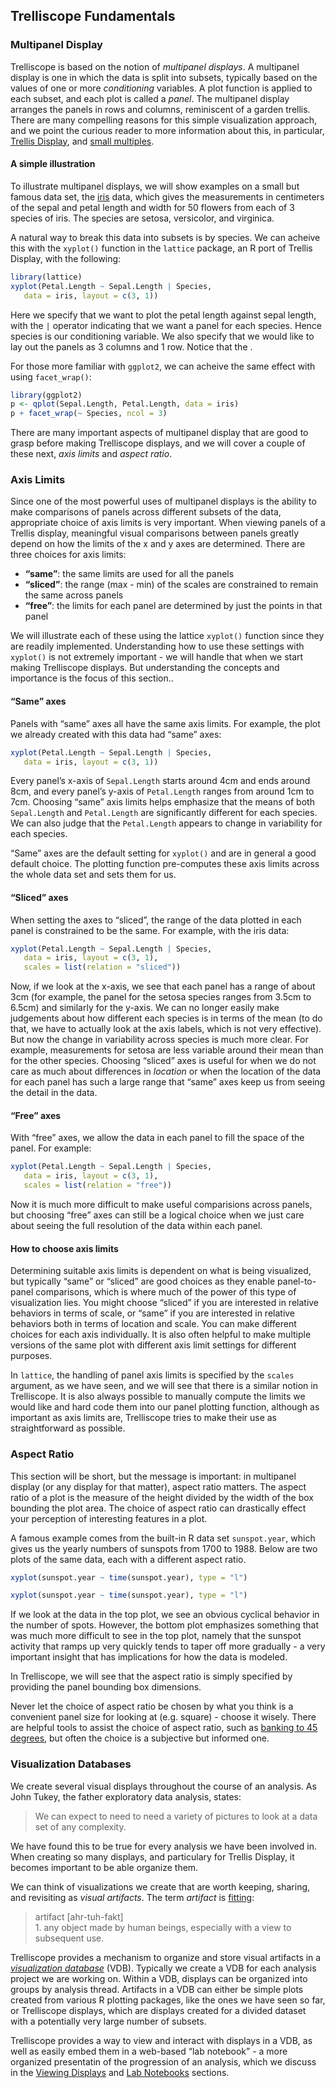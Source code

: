## Trelliscope Fundamentals ##

### Multipanel Display ###

Trelliscope is based on the notion of *multipanel displays*.  A multipanel display is one in which the data is split into subsets, typically based on the values of one or more *conditioning* variables.  A plot function is applied to each subset, and each plot is called a *panel*.  The multipanel display arranges the panels in rows and columns, reminiscent of a garden trellis.  There are many compelling reasons for this simple visualization approach, and we point the curious reader to more information about this, in particular, [Trellis Display](http://cm.bell-labs.com/cm/ms/departments/sia/project/trellis/), and [small multiples](http://en.wikipedia.org/wiki/Small_multiple).

#### A simple illustration

To illustrate multipanel displays, we will show examples on a small but famous data set, the [iris](http://www.inside-r.org/r-doc/datasets/iris) data, which gives the measurements in centimeters of the sepal and petal length and width for 50 flowers from each of 3 species of iris. The species are setosa, versicolor, and virginica.

A natural way to break this data into subsets is by species.  We can acheive this with the `xyplot()` function in the `lattice` package, an R port of Trellis Display, with the following:

```r
library(lattice)
xyplot(Petal.Length ~ Sepal.Length | Species, 
   data = iris, layout = c(3, 1))
```

Here we specify that we want to plot the petal length against sepal length, with the `|` operator indicating that we want a panel for each species.  Hence species is our conditioning variable.  We also specify that we would like to lay out the panels as 3 columns and 1 row.  Notice that the .

For those more familiar with `ggplot2`, we can acheive the same effect with using `facet_wrap()`:

```r
library(ggplot2)
p <- qplot(Sepal.Length, Petal.Length, data = iris)
p + facet_wrap(~ Species, ncol = 3)
```

There are many important aspects of multipanel display that are good to grasp before making Trelliscope displays, and we will cover a couple of these next, *axis limits* and *aspect ratio*.

### Axis Limits ###

Since one of the most powerful uses of multipanel displays is the ability to make comparisons of panels across different subsets of the data, appropriate choice of axis limits is very important.  When viewing panels of a Trellis display, meaningful visual comparisons between panels greatly depend on how the limits of the x and y axes are determined.  There are three choices for axis limits:

- **"same"**: the same limits are used for all the panels
- **"sliced"**:  the range (max - min) of the scales are constrained to remain the same across panels
- **"free"**: the limits for each panel are determined by just the points in that panel

We will illustrate each of these using the lattice `xyplot()` function since they are readily implemented.  Understanding how to use these settings with `xyplot()` is not extremely important - we will handle that when we start making Trelliscope displays.  But understanding the concepts and importance is the focus of this section..

#### "Same" axes

Panels with "same" axes all have the same axis limits.  For example, the plot we already created with this data had "same" axes:

```r
xyplot(Petal.Length ~ Sepal.Length | Species, 
   data = iris, layout = c(3, 1))
```

Every panel's x-axis of `Sepal.Length` starts around 4cm and ends around 8cm, and every panel's y-axis of `Petal.Length` ranges from around 1cm to 7cm.  Choosing "same" axis limits helps emphasize that the means of both `Sepal.Length` and `Petal.Length` are significantly different for each species.  We can also judge that the `Petal.Length` appears to change in variability for each species.

"Same" axes are the default setting for `xyplot()` and are in general a good default choice.  The plotting function pre-computes these axis limits across the whole data set and sets them for us.

#### "Sliced" axes

When setting the axes to "sliced", the range of the data plotted in each panel is constrained to be the same.  For example, with the iris data:

```r
xyplot(Petal.Length ~ Sepal.Length | Species, 
   data = iris, layout = c(3, 1),
   scales = list(relation = "sliced"))
```

Now, if we look at the x-axis, we see that each panel has a range of about 3cm (for example, the panel for the setosa species ranges from 3.5cm to 6.5cm) and similarly for the y-axis.  We can no longer easily make judgements about how different each species is in terms of the mean (to do that, we have to actually look at the axis labels, which is not very effective).  But now the change in variability across species is much more clear.  For example, measurements for setosa are less variable around their mean than for the other species.  Choosing "sliced" axes is useful for when we do not care as much about differences in *location* or when the location of the data for each panel has such a large range that "same" axes keep us from seeing the detail in the data.

#### "Free" axes

With "free" axes, we allow the data in each panel to fill the space of the panel.  For example:

```r
xyplot(Petal.Length ~ Sepal.Length | Species, 
   data = iris, layout = c(3, 1),
   scales = list(relation = "free"))
```

Now it is much more difficult to make useful comparisions across panels, but choosing "free" axes can still be a logical choice when we just care about seeing the full resolution of the data within each panel.

#### How to choose axis limits

Determining suitable axis limits is dependent on what is being visualized, but typically "same" or "sliced" are good choices as they enable panel-to-panel comparisons, which is where much of the power of this type of visualization lies.  You might choose "sliced" if you are interested in relative behaviors in terms of scale, or "same" if you are interested in relative behaviors both in terms of location and scale.  You can make different choices for each axis individually.  It is also often helpful to make multiple versions of the same plot with different axis limit settings for different purposes.

In `lattice`, the handling of panel axis limits is specified by the `scales` argument, as we have seen, and we will see that there is a similar notion in Trelliscope.  It is also always possible to manually compute the limits we would like and hard code them into our panel plotting function, although as important as axis limits are, Trelliscope tries to make their use as straightforward as possible.

### Aspect Ratio ###

This section will be short, but the message is important: in multipanel display (or any display for that matter), aspect ratio matters.  The aspect ratio of a plot is the measure of the height divided by the width of the box bounding the plot area.  The choice of aspect ratio can drastically effect your perception of interesting features in a plot.  

A famous example comes from the built-in R data set `sunspot.year`, which gives us the yearly numbers of sunspots from 1700 to 1988.  Below are two plots of the same data, each with a different aspect ratio.

```r
xyplot(sunspot.year ~ time(sunspot.year), type = "l")
```

```r
xyplot(sunspot.year ~ time(sunspot.year), type = "l")
```

If we look at the data in the top plot, we see an obvious cyclical behavior in the number of spots.  However, the bottom plot emphasizes something that was much more difficult to see in the top plot, namely that the sunspot activity that ramps up very quickly tends to taper off more gradually - a very important insight that has implications for how the data is modeled. 

In Trelliscope, we will see that the aspect ratio is simply specified by providing the panel bounding box dimensions.

Never let the choice of aspect ratio be chosen by what you think is a convenient panel size for looking at (e.g. square) - choose it wisely.  There are helpful tools to assist the choice of aspect ratio, such as [banking to 45 degrees](http://eagereyes.org/basics/banking-45-degrees), but often the choice is a subjective but informed one.

### Visualization Databases ###

We create several visual displays throughout the course of an analysis.  As John Tukey, the father exploratory data analysis, states:

> We can expect to need to need a variety of pictures to look at a data set of any complexity.

We have found this to be true for every analysis we have been involved in.  When creating so many displays, and particulary for Trellis Display, it becomes important to be able organize them.

We can think of visualizations we create that are worth keeping, sharing, and revisiting as *visual artifacts*.  The term *artifact* is [fitting](http://dictionary.reference.com/browse/artifact):

> artifact [ahr-tuh-fakt]<br>1. any object made by human beings, especially with a view to subsequent use.

Trelliscope provides a mechanism to organize and store visual artifacts in a [*visualization database*](http://jmlr.org/proceedings/papers/v5/guha09a/guha09a.pdf) (VDB).  Typically we create a VDB for each analysis project we are working on.  Within a VDB, displays can be organized into groups by analysis thread.  Artifacts in a VDB can either be simple plots created from various R plotting packages, like the ones we have seen so far, or Trelliscope displays, which are displays created for a divided dataset with a potentially very large number of subsets.  

Trelliscope provides a way to view and interact with displays in a VDB, as well as easily embed them in a web-based "lab notebook" - a more organized presentatin of the progression of an analysis, which we discuss in the [Viewing Displays](#viewing-displays) and [Lab Notebooks](#lab-notebooks) sections.





